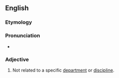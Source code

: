 ==English==

===Etymology===
{{prefix|en|non|departmental}}

===Pronunciation===
* {{rhymes|en|ɛntəl|s=5}}

===Adjective===
{{en-adj|-}}

# Not related to a specific [[department]] or [[discipline]].